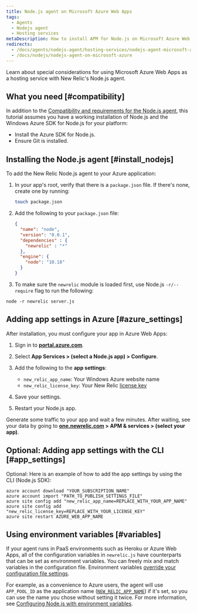 ```yaml
---
title: Node.js agent on Microsoft Azure Web Apps
tags:
  - Agents
  - Nodejs agent
  - Hosting services
metaDescription: How to install APM for Node.js on Microsoft Azure Web Apps.
redirects:
  - /docs/agents/nodejs-agent/hosting-services/nodejs-agent-microsoft-azure
  - /docs/nodejs/nodejs-agent-on-microsoft-azure
---
```


Learn about special considerations for using Microsoft Azure Web Apps as a hosting service with New Relic's Node.js agent.

## What you need [#compatibility]

In addition to the [Compatibility and requirements for the Node.js agent](/docs/agents/nodejs-agent/getting-started/compatibility-requirements-nodejs-agent), this tutorial assumes you have a working installation of Node.js and the Windows Azure SDK for Node.js for your platform:

* Install the Azure SDK for Node.js.
* Ensure Git is installed.

## Installing the Node.js agent [#install_nodejs]

To add the New Relic Node.js agent to your Azure application:

1. In your app's root, verify that there is a `package.json` file. If there's none, create one by running:

   ```bash
   touch package.json
   ```
2. Add the following to your `package.json` file:

   ```json
   {
     "name": "node",
     "version": "0.0.1",
     "dependencies" : {
       "newrelic" : "*"
     },
     "engine": {
       "node": "10.18"
     }
   }
   ```
3. To make sure the `newrelic` module is loaded first, use Node.js `-r/--require` flag to run the following:
  ```shell
  node -r newrelic server.js
  ```

## Adding app settings in Azure [#azure_settings]

After installation, you must configure your app in Azure Web Apps:

1. Sign in to **[portal.azure.com](https://portal.azure.com)**.
2. Select **App Services > (select a Node.js app) > Configure**.
3. Add the following to the **app settings**:

   * `new_relic_app_name`: Your Windows Azure website name
   * `new_relic_license_key`: Your New Relic [license key](/docs/subscriptions/license-key)
4. Save your settings.
5. Restart your Node.js app.

Generate some traffic to your app and wait a few minutes. After waiting, see your data by going to **[one.newrelic.com](https://one.newrelic.com/all-capabilities) > APM & services > (select your app)**.

## Optional: Adding app settings with the CLI [#app_settings]

Optional: Here is an example of how to add the app settings by using the CLI (Node.js SDK):

```
azure account download "YOUR_SUBSCRIPTION_NAME"
azure account import "PATH_TO_PUBLISH_SETTINGS_FILE"
azure site config add "new_relic_app_name=REPLACE_WITH_YOUR_APP_NAME"
azure site config add "new_relic_license_key=REPLACE_WITH_YOUR_LICENSE_KEY"
azure site restart AZURE_WEB_APP_NAME
```

## Using environment variables [#variables]

If your agent runs in PaaS environments such as Heroku or Azure Web Apps, all of the configuration variables in `newrelic.js` have counterparts that can be set as environment variables. You can freely mix and match variables in the configuration file. Environment variables [override your configuration file settings](/docs/agents/nodejs-agent/installation-configuration/nodejs-agent-configuration#methods-and-precedence).

For example, as a convenience to Azure users, the agent will use `APP_POOL_ID` as the application name ([`NEW_RELIC_APP_NAME`](/docs/nodejs/configuring-nodejs-with-environment-variables#app_name)) if it's set, so you can use the name you chose without setting it twice. For more information, see [Configuring Node.js with environment variables](/docs/nodejs/configuring-nodejs-with-environment-variables).

